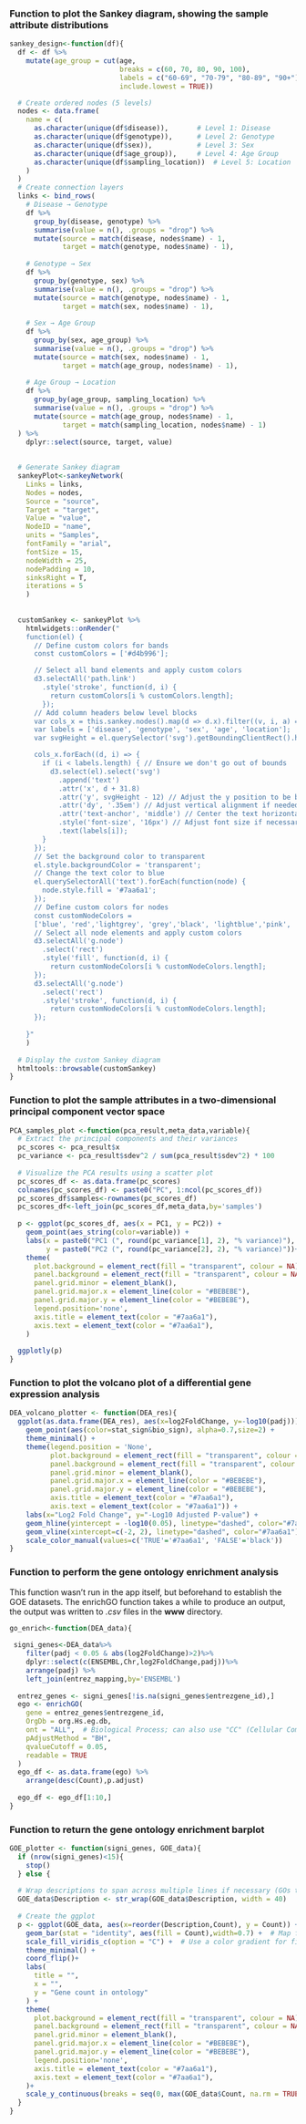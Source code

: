 ### Function to plot the Sankey diagram, showing the sample attribute distributions

```r
sankey_design<-function(df){
  df <- df %>%
    mutate(age_group = cut(age,
                           breaks = c(60, 70, 80, 90, 100),
                           labels = c("60-69", "70-79", "80-89", "90+"),
                           include.lowest = TRUE))

  # Create ordered nodes (5 levels)
  nodes <- data.frame(
    name = c(
      as.character(unique(df$disease)),       # Level 1: Disease
      as.character(unique(df$genotype)),      # Level 2: Genotype
      as.character(unique(df$sex)),           # Level 3: Sex
      as.character(unique(df$age_group)),     # Level 4: Age Group
      as.character(unique(df$sampling_location))  # Level 5: Location
    )
  )
  # Create connection layers
  links <- bind_rows(
    # Disease → Genotype 
    df %>% 
      group_by(disease, genotype) %>% 
      summarise(value = n(), .groups = "drop") %>% 
      mutate(source = match(disease, nodes$name) - 1,
             target = match(genotype, nodes$name) - 1),
    
    # Genotype → Sex
    df %>% 
      group_by(genotype, sex) %>% 
      summarise(value = n(), .groups = "drop") %>% 
      mutate(source = match(genotype, nodes$name) - 1,
             target = match(sex, nodes$name) - 1),
    
    # Sex → Age Group
    df %>% 
      group_by(sex, age_group) %>% 
      summarise(value = n(), .groups = "drop") %>% 
      mutate(source = match(sex, nodes$name) - 1,
             target = match(age_group, nodes$name) - 1),
    
    # Age Group → Location
    df %>% 
      group_by(age_group, sampling_location) %>% 
      summarise(value = n(), .groups = "drop") %>% 
      mutate(source = match(age_group, nodes$name) - 1,
             target = match(sampling_location, nodes$name) - 1)
  ) %>% 
    dplyr::select(source, target, value)
  
  
  # Generate Sankey diagram
  sankeyPlot<-sankeyNetwork(
    Links = links,
    Nodes = nodes,
    Source = "source",
    Target = "target",
    Value = "value",
    NodeID = "name",
    units = "Samples",
    fontFamily = "arial",
    fontSize = 15,
    nodeWidth = 25,
    nodePadding = 10,
    sinksRight = T,
    iterations = 5
    )
  
  
  customSankey <- sankeyPlot %>%
    htmlwidgets::onRender("
    function(el) {
      // Define custom colors for bands
      const customColors = ['#d4b996'];

      // Select all band elements and apply custom colors
      d3.selectAll('path.link')
        .style('stroke', function(d, i) {
          return customColors[i % customColors.length];
        });
      // Add column headers below level blocks
      var cols_x = this.sankey.nodes().map(d => d.x).filter((v, i, a) => a.indexOf(v) === i).sort(function(a, b){return a - b});
      var labels = ['disease', 'genotype', 'sex', 'age', 'location'];
      var svgHeight = el.querySelector('svg').getBoundingClientRect().height;

      cols_x.forEach((d, i) => {
        if (i < labels.length) { // Ensure we don't go out of bounds
          d3.select(el).select('svg')
            .append('text')
            .attr('x', d + 31.8)
            .attr('y', svgHeight - 12) // Adjust the y position to be below the diagram
            .attr('dy', '.35em') // Adjust vertical alignment if needed
            .attr('text-anchor', 'middle') // Center the text horizontally
            .style('font-size', '16px') // Adjust font size if necessary
            .text(labels[i]);
        }
      });
      // Set the background color to transparent
      el.style.backgroundColor = 'transparent';
      // Change the text color to blue
      el.querySelectorAll('text').forEach(function(node) {
        node.style.fill = '#7aa6a1';
      });
      // Define custom colors for nodes
      const customNodeColors = 
      ['blue', 'red','lightgrey', 'grey','black', 'lightblue','pink', 'darkgray','gray', 'lightgrey','gainsboro', 'DarkSalmon','Teal'];
      // Select all node elements and apply custom colors
      d3.selectAll('g.node')
        .select('rect')
        .style('fill', function(d, i) {
          return customNodeColors[i % customNodeColors.length];
      });
      d3.selectAll('g.node')
        .select('rect')
        .style('stroke', function(d, i) {
          return customNodeColors[i % customNodeColors.length];
      });
      
    }"
    )
  
  # Display the custom Sankey diagram 
  htmltools::browsable(customSankey)
}
```

### Function to plot the sample attributes in a two-dimensional principal component vector space

```r
PCA_samples_plot <-function(pca_result,meta_data,variable){
  # Extract the principal components and their variances
  pc_scores <- pca_result$x
  pc_variance <- pca_result$sdev^2 / sum(pca_result$sdev^2) * 100
  
  # Visualize the PCA results using a scatter plot
  pc_scores_df <- as.data.frame(pc_scores)
  colnames(pc_scores_df) <- paste0("PC", 1:ncol(pc_scores_df))
  pc_scores_df$samples<-rownames(pc_scores_df)
  pc_scores_df<-left_join(pc_scores_df,meta_data,by='samples')
  
  p <- ggplot(pc_scores_df, aes(x = PC1, y = PC2)) +
    geom_point(aes_string(color=variable)) +
    labs(x = paste0("PC1 (", round(pc_variance[1], 2), "% variance)"),
         y = paste0("PC2 (", round(pc_variance[2], 2), "% variance)"))+
    theme(
      plot.background = element_rect(fill = "transparent", colour = NA),
      panel.background = element_rect(fill = "transparent", colour = NA),
      panel.grid.minor = element_blank(),
      panel.grid.major.x = element_line(color = "#BEBEBE"),
      panel.grid.major.y = element_line(color = "#BEBEBE"),
      legend.position='none',
      axis.title = element_text(color = "#7aa6a1"),
      axis.text = element_text(color = "#7aa6a1"),
    )
  
  ggplotly(p)
}
```

### Function to plot the volcano plot of a differential gene expression analysis

```r
DEA_volcano_plotter <- function(DEA_res){
  ggplot(as.data.frame(DEA_res), aes(x=log2FoldChange, y=-log10(padj))) +
    geom_point(aes(color=stat_sign&bio_sign), alpha=0.7,size=2) +
    theme_minimal() +
    theme(legend.position = 'None',
          plot.background = element_rect(fill = "transparent", colour = NA),
          panel.background = element_rect(fill = "transparent", colour = NA),
          panel.grid.minor = element_blank(),
          panel.grid.major.x = element_line(color = "#BEBEBE"),
          panel.grid.major.y = element_line(color = "#BEBEBE"),
          axis.title = element_text(color = "#7aa6a1"),
          axis.text = element_text(color = "#7aa6a1")) +
    labs(x="Log2 Fold Change", y="-Log10 Adjusted P-value") +
    geom_hline(yintercept = -log10(0.05), linetype="dashed", color="#7aa6a1") + # Statistical significance
    geom_vline(xintercept=c(-2, 2), linetype="dashed", color="#7aa6a1") + # Biological relevance lines
    scale_color_manual(values=c('TRUE'='#7aa6a1', 'FALSE'='black'))
}
```

### Function to perform the gene ontology enrichment analysis

This function wasn't run in the app itself, but beforehand to establish the GOE datasets. The enrichGO function takes a while to produce an output, the output was written to *.csv* files in the **www** directory.

```r
go_enrich<-function(DEA_data){
  
 signi_genes<-DEA_data%>%
    filter(padj < 0.05 & abs(log2FoldChange)>2)%>%
    dplyr::select(c(ENSEMBL,Chr,log2FoldChange,padj))%>%
    arrange(padj) %>%
    left_join(entrez_mapping,by='ENSEMBL')
  
  entrez_genes <- signi_genes[!is.na(signi_genes$entrezgene_id),]
  ego <- enrichGO(
    gene = entrez_genes$entrezgene_id,
    OrgDb = org.Hs.eg.db,
    ont = "ALL",  # Biological Process; can also use "CC" (Cellular Component) or "MF" (Molecular Function)
    pAdjustMethod = "BH",
    qvalueCutoff = 0.05,
    readable = TRUE
  )
  ego_df <- as.data.frame(ego) %>%
    arrange(desc(Count),p.adjust) 
  
  ego_df <- ego_df[1:10,]
}
```

### Function to return the gene ontology enrichment barplot

```r
GOE_plotter <- function(signi_genes, GOE_data){
  if (nrow(signi_genes)<15){
    stop()
  } else {
    
  # Wrap descriptions to span across multiple lines if necessary (GOs tend to be quite long)
  GOE_data$Description <- str_wrap(GOE_data$Description, width = 40)
  
  # Create the ggplot
  p <- ggplot(GOE_data, aes(x=reorder(Description,Count), y = Count)) +
    geom_bar(stat = "identity", aes(fill = Count),width=0.7) +  # Map fill to Count
    scale_fill_viridis_c(option = "C") +  # Use a color gradient for fill
    theme_minimal() +
    coord_flip()+
    labs(
      title = "",
      x = "",
      y = "Gene count in ontology"
    ) +
    theme(
      plot.background = element_rect(fill = "transparent", colour = NA),
      panel.background = element_rect(fill = "transparent", colour = NA),
      panel.grid.minor = element_blank(),
      panel.grid.major.x = element_line(color = "#BEBEBE"),
      panel.grid.major.y = element_line(color = "#BEBEBE"),
      legend.position='none',
      axis.title = element_text(color = "#7aa6a1"),
      axis.text = element_text(color = "#7aa6a1"),
    )+
    scale_y_continuous(breaks = seq(0, max(GOE_data$Count, na.rm = TRUE), by = 1))  # Set y-axis breaks
  }
}
```





